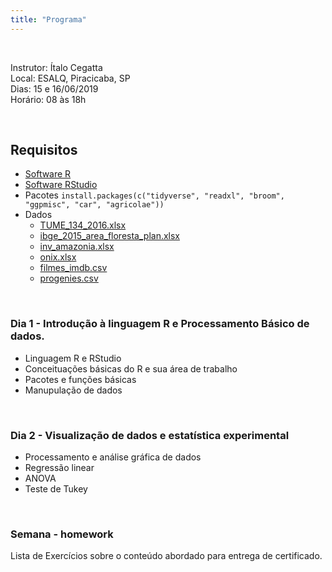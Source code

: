 ```yaml
---
title: "Programa"
---
```

<br>

Instrutor: Ítalo Cegatta  
Local: ESALQ, Piracicaba, SP  
Dias: 15 e 16/06/2019  
Horário: 08 às 18h  

<br>

## Requisitos

* [Software R](https://cran.r-project.org/bin/windows/base/)
* [Software RStudio](https://www.rstudio.com/products/rstudio/download/#download)
* Pacotes `install.packages(c("tidyverse", "readxl", "broom", "ggpmisc", "car", "agricolae"))`
* Dados
  * [TUME_134_2016.xlsx](https://github.com/italocegatta/cursoR_LASTROP/raw/master/input/TUME_134_2016.xlsx)
  * [ibge_2015_area_floresta_plan.xlsx](https://github.com/italocegatta/cursoR_LASTROP/raw/master/input/ibge_2015_area_floresta_plan.xlsx)
  * [inv_amazonia.xlsx](https://github.com/italocegatta/cursoR_LASTROP/raw/master/input/inv_amazonia.xlsx)
  * [onix.xlsx](https://github.com/italocegatta/cursoR_LASTROP/raw/master/input/onix.xlsx)
  * [filmes_imdb.csv](https://github.com/italocegatta/cursoR_LASTROP/raw/master/input/filmes_imdb.csv)
  * [progenies.csv](https://github.com/italocegatta/cursoR_LASTROP/raw/master/input/progenies.csv)

<br>

### Dia 1 - Introdução à linguagem R e Processamento Básico de dados.  

* Linguagem R e RStudio
* Conceituações básicas do R e sua área de trabalho
* Pacotes e funções básicas
* Manupulação de dados

<br>

### Dia 2 - Visualização de dados e estatística experimental

* Processamento e análise gráfica de dados
* Regressão linear
* ANOVA
* Teste de Tukey

<br>

### Semana - homework 

Lista de Exercícios sobre o conteúdo abordado para entrega de certificado.
